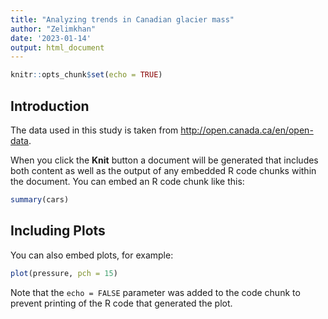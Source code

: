 ```yaml
---
title: "Analyzing trends in Canadian glacier mass"
author: "Zelimkhan"
date: '2023-01-14'
output: html_document
---
```


```r
knitr::opts_chunk$set(echo = TRUE)
```

## Introduction

The data used in this study is taken from <http://open.canada.ca/en/open-data>.

When you click the **Knit** button a document will be generated that includes both content as well as the output of any embedded R code chunks within the document. You can embed an R code chunk like this:

```r
summary(cars)
```

## Including Plots

You can also embed plots, for example:

```r
plot(pressure, pch = 15)
```

Note that the `echo = FALSE` parameter was added to the code chunk to prevent printing of the R code that generated the plot.